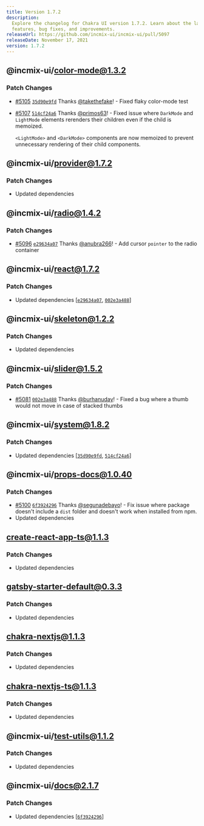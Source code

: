 ```yaml
---
title: Version 1.7.2
description:
  Explore the changelog for Chakra UI version 1.7.2. Learn about the latest
  features, bug fixes, and improvements.
releaseUrl: https://github.com/incmix-ui/incmix-ui/pull/5097
releaseDate: November 17, 2021
version: 1.7.2
---
```


## @incmix-ui/color-mode@1.3.2

### Patch Changes

- [#5105](https://github.com/incmix-ui/incmix-ui/pull/5105)
  [`35d90e9fd`](https://github.com/incmix-ui/incmix-ui/commit/35d90e9fd7c1df59a8882b8c68283ff7a026541b)
  Thanks [@takethefake](https://github.com/takethefake)! - Fixed flaky
  color-mode test

- [#5107](https://github.com/incmix-ui/incmix-ui/pull/5107)
  [`514cf24a6`](https://github.com/incmix-ui/incmix-ui/commit/514cf24a62b13a9c2a9ad64806f00b0a4cbe540e)
  Thanks [@primos63](https://github.com/primos63)! - Fixed issue where
  `DarkMode` and `LightMode` elements rerenders their children even if the child
  is memoized.

  `<LightMode>` and `<DarkMode>` components are now memoized to prevent
  unnecessary rendering of their child components.

## @incmix-ui/provider@1.7.2

### Patch Changes

- Updated dependencies

## @incmix-ui/radio@1.4.2

### Patch Changes

- [#5096](https://github.com/incmix-ui/incmix-ui/pull/5096)
  [`e29634a07`](https://github.com/incmix-ui/incmix-ui/commit/e29634a07544f36e753d942ad8008b0198eddc53)
  Thanks [@anubra266](https://github.com/anubra266)! - Add cursor `pointer` to
  the radio container

## @incmix-ui/react@1.7.2

### Patch Changes

- Updated dependencies
  \[[`e29634a07`](https://github.com/incmix-ui/incmix-ui/commit/e29634a07544f36e753d942ad8008b0198eddc53),
  [`002e3a488`](https://github.com/incmix-ui/incmix-ui/commit/002e3a48887c2ceb37bafceb8d4aa248b8dfa22f)]

## @incmix-ui/skeleton@1.2.2

### Patch Changes

- Updated dependencies

## @incmix-ui/slider@1.5.2

### Patch Changes

- [#5081](https://github.com/incmix-ui/incmix-ui/pull/5081)
  [`002e3a488`](https://github.com/incmix-ui/incmix-ui/commit/002e3a48887c2ceb37bafceb8d4aa248b8dfa22f)
  Thanks [@burhanuday](https://github.com/burhanuday)! - Fixed a bug where a
  thumb would not move in case of stacked thumbs

## @incmix-ui/system@1.8.2

### Patch Changes

- Updated dependencies
  \[[`35d90e9fd`](https://github.com/incmix-ui/incmix-ui/commit/35d90e9fd7c1df59a8882b8c68283ff7a026541b),
  [`514cf24a6`](https://github.com/incmix-ui/incmix-ui/commit/514cf24a62b13a9c2a9ad64806f00b0a4cbe540e)]

## @incmix-ui/props-docs@1.0.40

### Patch Changes

- [#5100](https://github.com/incmix-ui/incmix-ui/pull/5100)
  [`6f3924296`](https://github.com/incmix-ui/incmix-ui/commit/6f39242964dd9bd7cf9f38d2b11e7b3c68ee9203)
  Thanks [@segunadebayo](https://github.com/segunadebayo)! - Fix issue where
  package doesn't include a `dist` folder and doesn't work when installed from
  npm.
- Updated dependencies

## create-react-app-ts@1.1.3

### Patch Changes

- Updated dependencies

## gatsby-starter-default@0.3.3

### Patch Changes

- Updated dependencies

## chakra-nextjs@1.1.3

### Patch Changes

- Updated dependencies

## chakra-nextjs-ts@1.1.3

### Patch Changes

- Updated dependencies

## @incmix-ui/test-utils@1.1.2

### Patch Changes

- Updated dependencies

## @incmix-ui/docs@2.1.7

### Patch Changes

- Updated dependencies
  \[[`6f3924296`](https://github.com/incmix-ui/incmix-ui/commit/6f39242964dd9bd7cf9f38d2b11e7b3c68ee9203)]
